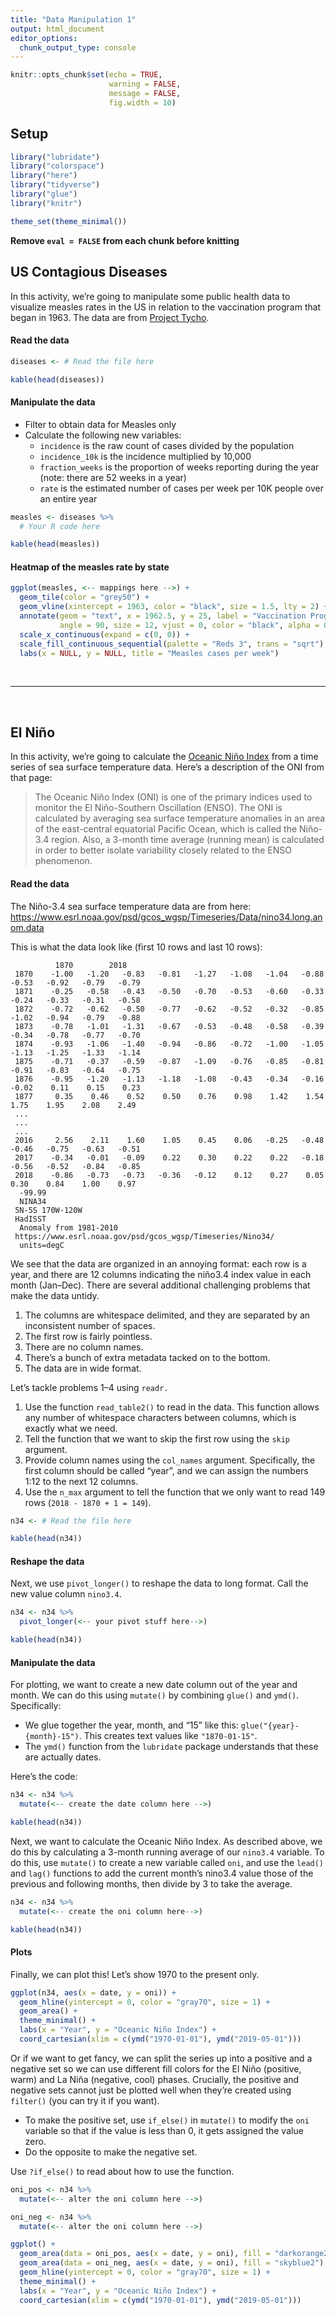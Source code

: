 ```yaml
---
title: "Data Manipulation 1"
output: html_document
editor_options: 
  chunk_output_type: console
---
```



```r
knitr::opts_chunk$set(echo = TRUE,
                      warning = FALSE,
                      message = FALSE,
                      fig.width = 10)
```

## Setup

```r
library("lubridate")
library("colorspace")
library("here")
library("tidyverse")
library("glue")
library("knitr")

theme_set(theme_minimal())
```

**Remove `eval = FALSE` from each chunk before knitting**

## US Contagious Diseases

In this activity, we're going to manipulate some public health data to visualize measles rates in the US in relation to the vaccination program that began in 1963. The data are from [Project Tycho](https://www.tycho.pitt.edu/).

#### Read the data

```r
diseases <- # Read the file here

kable(head(diseases))
```


#### Manipulate the data

- Filter to obtain data for Measles only
- Calculate the following new variables:
    - `incidence` is the raw count of cases divided by the population
    - `incidence_10k` is the incidence multiplied by 10,000
    - `fraction_weeks` is the proportion of weeks reporting during the year (note: there are 52 weeks in a year)
    - `rate` is the estimated number of cases per week per 10K people over an entire year

```r
measles <- diseases %>%
  # Your R code here

kable(head(measles))
```


#### Heatmap of the measles rate by state

```r
ggplot(measles, <-- mappings here -->) +
  geom_tile(color = "grey50") +
  geom_vline(xintercept = 1963, color = "black", size = 1.5, lty = 2) +
  annotate(geom = "text", x = 1962.5, y = 25, label = "Vaccination Program Begins",
           angle = 90, size = 12, vjust = 0, color = "black", alpha = 0.5) +
  scale_x_continuous(expand = c(0, 0)) +
  scale_fill_continuous_sequential(palette = "Reds 3", trans = "sqrt") +
  labs(x = NULL, y = NULL, title = "Measles cases per week")
```

<br>
<hr>
<br>

## El Niño

In this activity, we're going to calculate the [Oceanic Niño Index](https://catalog.data.gov/dataset/climate-prediction-center-cpcoceanic-nino-index) from a time series of sea surface temperature data. Here's a description of the ONI from that page:

>The Oceanic Niño Index (ONI) is one of the primary indices used to monitor the El Niño-Southern Oscillation (ENSO). The ONI is calculated by averaging sea surface temperature anomalies in an area of the east-central equatorial Pacific Ocean, which is called the Niño-3.4 region. Also, a 3-month time average (running mean) is calculated in order to better isolate variability closely related to the ENSO phenomenon.

#### Read the data

The Niño-3.4 sea surface temperature data are from here: <https://www.esrl.noaa.gov/psd/gcos_wgsp/Timeseries/Data/nino34.long.anom.data>

This is what the data look like (first 10 rows and last 10 rows):

```
          1870        2018
 1870    -1.00   -1.20   -0.83   -0.81   -1.27   -1.08   -1.04   -0.88   -0.53   -0.92   -0.79   -0.79
 1871    -0.25   -0.58   -0.43   -0.50   -0.70   -0.53   -0.60   -0.33   -0.24   -0.33   -0.31   -0.58
 1872    -0.72   -0.62   -0.50   -0.77   -0.62   -0.52   -0.32   -0.85   -1.02   -0.94   -0.79   -0.88
 1873    -0.78   -1.01   -1.31   -0.67   -0.53   -0.48   -0.58   -0.39   -0.34   -0.78   -0.77   -0.70
 1874    -0.93   -1.06   -1.40   -0.94   -0.86   -0.72   -1.00   -1.05   -1.13   -1.25   -1.33   -1.14
 1875    -0.71   -0.37   -0.59   -0.87   -1.09   -0.76   -0.85   -0.81   -0.91   -0.83   -0.64   -0.75
 1876    -0.95   -1.20   -1.13   -1.18   -1.08   -0.43   -0.34   -0.16   -0.02    0.11    0.15    0.23
 1877     0.35    0.46    0.52    0.50    0.76    0.98    1.42    1.54    1.75    1.95    2.08    2.49
 ...
 ...
 ...
 2016     2.56    2.11    1.60    1.05    0.45    0.06   -0.25   -0.48   -0.46   -0.75   -0.63   -0.51
 2017    -0.34   -0.01   -0.09    0.22    0.30    0.22    0.22   -0.18   -0.56   -0.52   -0.84   -0.85
 2018    -0.86   -0.73   -0.73   -0.36   -0.12    0.12    0.27    0.05    0.30    0.84    1.00    0.97
  -99.99
  NINA34
 5N-5S 170W-120W 
 HadISST 
  Anomaly from 1981-2010
 https://www.esrl.noaa.gov/psd/gcos_wgsp/Timeseries/Nino34/
  units=degC
```

We see that the data are organized in an annoying format: each row is a year, and there are 12 columns indicating the niño3.4 index value in each month (Jan--Dec). There are several additional challenging problems that make the data untidy.

1. The columns are whitespace delimited, and they are separated by an inconsistent number of spaces.
2. The first row is fairly pointless.
3. There are no column names.
4. There's a bunch of extra metadata tacked on to the bottom.
5. The data are in wide format.


Let's tackle problems 1--4 using `readr.`

1. Use the function `read_table2()` to read in the data. This function allows any number of whitespace characters between columns, which is exactly what we need.
2. Tell the function that we want to skip the first row using the `skip` argument.
3. Provide column names using the `col_names` argument. Specifically, the first column should be called "year", and we can assign the numbers 1:12 to the next 12 columns.
4. Use the `n_max` argument to tell the function that we only want to read 149 rows (`2018 - 1870 + 1 = 149`).

```r
n34 <- # Read the file here

kable(head(n34))
```

#### Reshape the data

Next, we use `pivot_longer()` to reshape the data to long format. Call the new value column `nino3.4`.

```r
n34 <- n34 %>%
  pivot_longer(<-- your pivot stuff here-->)

kable(head(n34))
```

#### Manipulate the data

For plotting, we want to create a new date column out of the year and month. We can do this using `mutate()` by combining `glue()` and `ymd()`. Specifically:

- We glue together the year, month, and "15" like this: `glue("{year}-{month}-15")`. This creates text values like `"1870-01-15"`.
- The `ymd()` function from the `lubridate` package understands that these are actually dates.

Here's the code:

```r
n34 <- n34 %>% 
  mutate(<-- create the date column here -->)

kable(head(n34))
```

Next, we want to calculate the Oceanic Niño Index. As described above, we do this by calculating a 3-month running average of our `nino3.4` variable. To do this, use `mutate()` to create a new variable called `oni`, and use the `lead()` and `lag()` functions to add the current month's nino3.4 value those of the previous and following months, then divide by 3 to take the average.

```r
n34 <- n34 %>% 
  mutate(<-- create the oni column here-->)

kable(head(n34))
```

#### Plots

Finally, we can plot this! Let's show 1970 to the present only.

```r
ggplot(n34, aes(x = date, y = oni)) +
  geom_hline(yintercept = 0, color = "gray70", size = 1) +
  geom_area() +
  theme_minimal() +
  labs(x = "Year", y = "Oceanic Niño Index") +
  coord_cartesian(xlim = c(ymd("1970-01-01"), ymd("2019-05-01")))
```

Or if we want to get fancy, we can split the series up into a positive and a negative set so we can use different fill colors for the El Niño (positive, warm) and La Niña (negative, cool) phases. Crucially, the positive and negative sets cannot just be plotted well when they're created using `filter()` (you can try it if you want).

- To make the positive set, use `if_else()` in `mutate()` to modify the `oni` variable so that if the value is less than 0, it gets assigned the value zero.
- Do the opposite to make the negative set.

Use `?if_else()` to read about how to use the function.

```r
oni_pos <- n34 %>% 
  mutate(<-- alter the oni column here -->)

oni_neg <- n34 %>% 
  mutate(<-- alter the oni column here -->)

ggplot() +
  geom_area(data = oni_pos, aes(x = date, y = oni), fill = "darkorange2") +
  geom_area(data = oni_neg, aes(x = date, y = oni), fill = "skyblue2") +
  geom_hline(yintercept = 0, color = "gray70", size = 1) +
  theme_minimal() +
  labs(x = "Year", y = "Oceanic Niño Index") +
  coord_cartesian(xlim = c(ymd("1970-01-01"), ymd("2019-05-01")))
```
